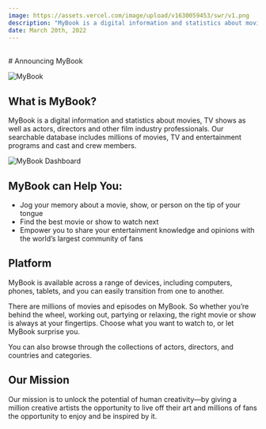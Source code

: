 ```yaml
---
image: https://assets.vercel.com/image/upload/v1630059453/swr/v1.png
description: "MyBook is a digital information and statistics about movies, TV shows as well as actors, directors and other film industry professionals."
date: March 20th, 2022
---
```



<br/>
# Announcing MyBook

<Authors date="March 20th, 2023">
	<Author name="Wahid Ari" link="https://github.com/wahidari" />
</Authors>

![MyBook](/demo2.png)

## What is MyBook?

MyBook is a digital information and statistics about movies, TV shows as well as actors, directors and other film industry professionals. 
Our searchable database includes millions of movies, TV and entertainment programs and cast and crew members. 

![MyBook Dashboard](/demo.png)

## MyBook can Help You:

- Jog your memory about a movie, show, or person on the tip of your tongue
- Find the best movie or show to watch next
- Empower you to share your entertainment knowledge and opinions with the world’s largest community of fans

## Platform

MyBook is available across a range of devices, including computers, phones, tablets, 
and you can easily transition from one to another.

There are millions of movies and episodes on MyBook. So whether you’re behind the wheel, working out, partying or relaxing, 
the right movie or show is always at your fingertips. Choose what you want to watch to, or let MyBook surprise you.

<Callout>
  You can also browse through the collections of actors, directors, and countries and categories.
</Callout>

## Our Mission

Our mission is to unlock the potential of human creativity—by giving a million creative artists 
the opportunity to live off their art and millions of fans the opportunity to enjoy and be inspired by it.